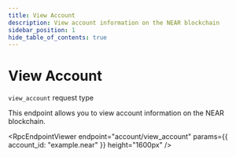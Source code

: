 ```yaml
---
title: View Account
description: View account information on the NEAR blockchain
sidebar_position: 1
hide_table_of_contents: true
---
```



# View Account

`view_account` request type

This endpoint allows you to view account information on the NEAR blockchain.

<RpcEndpointViewer
  endpoint="account/view_account"
  params={{
    account_id: "example.near"
  }}
  height="1600px"
/>
